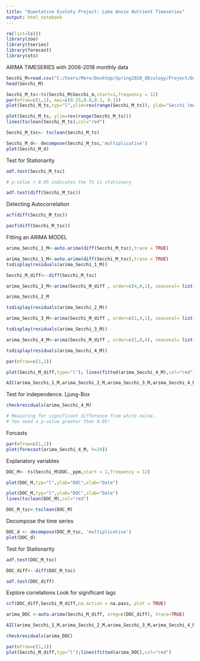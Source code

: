 ```yaml
---
title: "Quantative Ecoloty Project: Lake Annie Nutrient Timeseries"
output: html_notebook
---
```


 

```r
rm(list=ls())
library(zoo)
library(tseries)
library(forecast)
library(xts)

```

ARIMA TIMESERIES with 2006-2018 monthly data
```r
Secchi_M=read.csv("C:/Users/Mere/Desktop/Spring2020_QEcology/Project/Data Used/LA_2006_2018_Secchi_Nutrients.csv")
head(Secchi_M)

Secchi_M_ts<-ts(Secchi_M$Secchi_m,start=1,frequency = 12)
par(mfrow=c(1,1), mai=c(0.25,0.8,0.1, 0.1))
plot(Secchi_M_ts,typ="l",ylim=rev(range(Secchi_M_ts)), ylab="Secchi (meters)",xlab="Date")

```

```r
plot(Secchi_M_ts, ylim=rev(range(Secchi_M_ts)))
lines(tsclean(Secchi_M_ts),col="red")

```
```r
Secchi_M_tsc<- tsclean(Secchi_M_ts)

Secchi_M_d<- decompose(Secchi_M_tsc,'multiplicative')
plot(Secchi_M_d)
```

Test for Stationarity
```r
adf.test(Secchi_M_tsc)

# p-value < 0.05 indicates the TS is stationary
```
```r
adf.test(diff(Secchi_M_tsc))
```

Detecting Autocorrelation

```r
acf(diff(Secchi_M_tsc))
```
```r
pacf(diff(Secchi_M_tsc))
```


Fitting an ARIMA MODEL
```r
arima_Secchi_1_M<-auto.arima(diff(Secchi_M_tsc),trace = TRUE)
```


```r
arima_Secchi_1_M<-auto.arima(diff(Secchi_M_tsc),trace = TRUE)
tsdisplay(residuals(arima_Secchi_1_M))

```


```r
Secchi_M_diff<--diff(Secchi_M_tsc)

arima_Secchi_2_M<-arima(Secchi_M_diff , order=c(4,0,1), seasonal= list(order=c(1,0,0)))

arima_Secchi_2_M
```

```r
tsdisplay(residuals(arima_Secchi_2_M))
```


```r
arima_Secchi_3_M<-arima(Secchi_M_diff , order=c(1,4,1), seasonal= list(order=c(1,0,0)))

tsdisplay(residuals(arima_Secchi_3_M))
```

```r
arima_Secchi_4_M<-arima(Secchi_M_diff , order=c(1,0,4), seasonal= list(order=c(1,0,0)))

tsdisplay(residuals(arima_Secchi_4_M))
```
```r
par(mfrow=c(1,1))

plot(Secchi_M_diff,type="l"); lines(fitted(arima_Secchi_4_M),col="red")
```

```r
AIC(arima_Secchi_1_M,arima_Secchi_2_M,arima_Secchi_3_M,arima_Secchi_4_M)
```

Test for independence. Ljung-Box

```r
checkresiduals(arima_Secchi_4_M)

# Measuring for significant difference from white noise.
# You need a p-value greater than 0.05!
```



Forcasts
```r
par(mfrow=c(1,1))
plot(forecast(arima_Secchi_4_M, h=24))

```

Explanatory variables

```r
DOC_M<--ts(Secchi_M$DOC._ppm,start = 1,frequency = 12)

plot(DOC_M,typ="l",ylab="DOC",xlab="Date")

```

```r
plot(DOC_M,typ="l",ylab="DOC",xlab="Date")
lines(tsclean(DOC_M),col="red")
```

```r
DOC_M_tsc<-tsclean(DOC_M)
```

Decompose the time series

```r
DOC_d <- decompose(DOC_M_tsc, 'multiplicative')
plot(DOC_d)
```

Test for Stationarity

```r
adf.test(DOC_M_tsc)
```

```r
DOC_diff<--diff(DOC_M_tsc)

adf.test(DOC_diff)
```

Explore correlations
Look for significant lags

```r

ccf(DOC_diff,Secchi_M_diff,na.action = na.pass, plot = TRUE)

```

```r
arima_DOC <-auto.arima(Secchi_M_diff, xreg=c(DOC_diff), trace=TRUE)
```

```r
AIC(arima_Secchi_1_M,arima_Secchi_2_M,arima_Secchi_3_M,arima_Secchi_4_M,arima_DOC)
```

```r
checkresiduals(arima_DOC)
```

```r
par(mfrow=c(1,1))
plot(Secchi_M_diff,typ="l");lines(fitted(arima_DOC),col="red")
```
```r

```

```r

```


